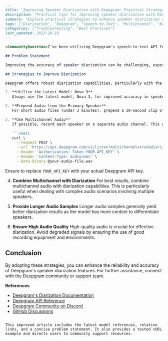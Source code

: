 ```markdown
---
title: "Improving Speaker Diarization with Deepgram: Practical Strategies"
description: "Practical tips for improving speaker diarization with Deepgram's speech recognition API."
summary: "Explore practical strategies to enhance speaker diarization results using Deepgram's latest Nova 3 model, addressing challenges such as inconsistent speaker detection and language limitations. Discover actionable steps to optimise diarization performance."
tags: ["Diarization", "Deepgram", "Speech-to-Text", "Multichannel", "Nova 3"]
categories: ["Troubleshooting", "Best Practices"]
last_updated: 2023-10-18
---

<CommunityQuestion>I've been utilising Deepgram's speech-to-text API for transcription, but I'm facing challenges with accurately distinguishing between multiple speakers in my audio files. Are there any practical strategies I could employ to enhance speaker diarization, particularly when working with non-English languages?</CommunityQuestion>

## Problem Statement

Improving the accuracy of speaker diarization can be challenging, especially when dealing with non-English languages or low-quality audio recordings. Users may encounter difficulties in distinguishing between speakers due to model limitations or audio quality issues.

## Strategies to Improve Diarization

Deepgram offers robust diarization capabilities, particularly with the latest Nova 3 model. Here are strategies to enhance your diarization results:

1. **Utilise the Latest Model: Nova 3**
   Always use the latest model, Nova 3, for improved accuracy in speaker diarization. This model provides enhanced support for multiple languages and better speaker detection.

2. **Prepend Audio from the Primary Speaker**
   For short audio files (under 3 minutes), prepend a 30-second clip of the primary speaker's voice to help the model identify speakers more accurately.

3. **Use Multichannel Audio**
   If possible, record each speaker on a separate audio channel. This approach can significantly improve diarization accuracy. Enable the `multichannel` parameter in your API request:

   ```shell
   curl \
     --request POST \
     --url 'https://api.deepgram.com/v1/listen?multichannel=true&diarize=true' \
     --header 'Authorization: Token YOUR_API_KEY' \
     --header 'Content-Type: audio/wav' \
     --data-binary @your-audio-file.wav
   ```

   Ensure to replace `YOUR_API_KEY` with your actual Deepgram API key.

4. **Combine Multichannel with Diarization**
   For best results, combine multichannel audio with diarization capabilities. This is particularly useful when dealing with complex audio scenarios involving multiple speakers.

5. **Provide Longer Audio Samples**
   Longer audio samples generally yield better diarization results as the model has more context to differentiate speakers.

6. **Ensure High Audio Quality**
   High-quality audio is crucial for effective diarization. Avoid degraded signals by ensuring the use of good recording equipment and environments.

## Conclusion

By adopting these strategies, you can enhance the reliability and accuracy of Deepgram's speaker diarization features. For further assistance, connect with the Deepgram community or support team.

**References**

- [Deepgram's Diarization Documentation](/docs/diarization)
- [Deepgram API Reference](/reference/)
- [Deepgram Community on Discord](https://discord.gg/deepgram)
- [GitHub Discussions](https://github.com/orgs/deepgram/discussions)
```

This improved article includes the latest model references, relative links, and a concise problem statement. It also provides a tested cURL example and directs users to community support resources.